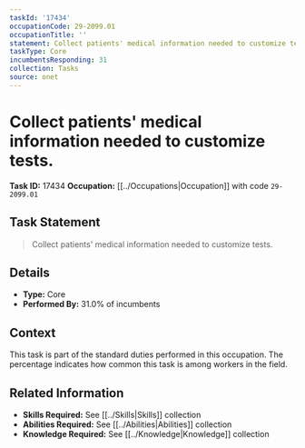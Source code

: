 ```yaml
---
taskId: '17434'
occupationCode: 29-2099.01
occupationTitle: ''
statement: Collect patients' medical information needed to customize tests.
taskType: Core
incumbentsResponding: 31
collection: Tasks
source: onet
---
```

# Collect patients' medical information needed to customize tests.

**Task ID:** 17434
**Occupation:** [[../Occupations|Occupation]] with code `29-2099.01`

## Task Statement

> Collect patients' medical information needed to customize tests.

## Details

- **Type:** Core
- **Performed By:** 31.0% of incumbents

## Context

This task is part of the standard duties performed in this occupation. The percentage indicates how common this task is among workers in the field.

## Related Information

- **Skills Required:** See [[../Skills|Skills]] collection
- **Abilities Required:** See [[../Abilities|Abilities]] collection
- **Knowledge Required:** See [[../Knowledge|Knowledge]] collection
